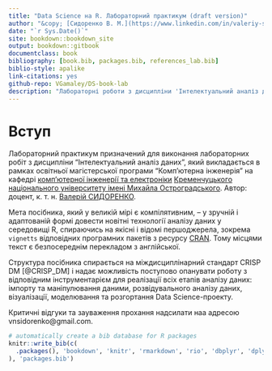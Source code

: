 ```yaml
--- 
title: "Data Science на R. Лабораторний практикум (draft version)"
author: "&copy; [Сидоренко В. М.](https://www.linkedin.com/in/valeriy-sydorenko-6782279a/)"
date: "`r Sys.Date()`"
site: bookdown::bookdown_site
output: bookdown::gitbook
documentclass: book
bibliography: [book.bib, packages.bib, references_lab.bib]
biblio-style: apalike
link-citations: yes
github-repo: VGamaley/DS-book-lab
description: "Лабораторні роботи з дисципліни 'Інтелектуальний аналіз даних'"
---
```




# Вступ

<!-- >Русский военный корабль, иди нах`*`й!   -->
<!-- >Белорусский трактор, иди в п`*`зду! -->

Лабораторний практикум призначений для виконання лабораторних робіт з дисципліни "Інтелектуальний аналіз даних", який викладається в рамках освітньої магістерської програми "Комп'ютерна інженерія" на кафедрі [комп'ютерної інженерії та електроніки](http://cis.kdu.edu.ua/) [Кременчуцького національного університету імені Михайла Остроградського](http://www.kdu.edu.ua/). Автор: доцент, к. т. н. [Валерій СИДОРЕНКО](https://www.linkedin.com/in/valeriy-sydorenko-6782279a/).

Мета посібника, який у великій мірі є компілятивним, --  у зручній і адаптованій формі довести новітні технології аналізу даних у середовищі R, спираючись на якісні і відомі першоджерела, зокрема `vignetts` відповідних програмних пакетів з ресурсу [CRAN](https://cran.r-project.org/). Тому місцями текст є безпосереднім  перекладом з англійської.  

Структура посібника спирається на міждисциплінарний стандарт CRISP DM [@CRISP_DM] і надає можливість поступово опанувати роботу з відповідним  інструментарієм  для реалізації всіх етапів аналізу даних: імпорту та маніпулювання даними, розвідувального аналізу даних, візуалізації, моделювання та розгортання Data Science-проекту.

Критичні відгуки та зауваження прохання надсилати наа адресою vnsidorenko@gmail.com.



```r
# automatically create a bib database for R packages
knitr::write_bib(c(
  .packages(), 'bookdown', 'knitr', 'rmarkdown', 'rio', 'dbplyr', 'dplyr', 'RSQLite', 'tidyverse', 'tidyr', 'RMySQL', 'RPostgreSQL', 'odbc', 'bigrquery', 'nycflights13', 'DBI', 'ggplot2', 'stringr', 'lubridate', 'hms', 'blob', 'reader', 'tibble', 'purrr', 'desctable', 'GGally', 'corrplot', 'PerformanceAnalytics', 'FactoMineR', 'factoextra', 'funModeling', 'desctable', 'ade4', 'psych', 'smacof', 'WVPlots', 'caret', 'car', 'randomForest', 'caret', 'arules', 'arulesViz', 'fpp', 'fpp2', 'fpp3', 'rvest', 'httr', 'RCurl', 'XML', 'xml2'
), 'packages.bib')
```
